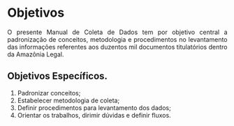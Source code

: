 # Objetivos

<div style="text-align: justify"> 
O presente Manual de Coleta de Dados tem por objetivo central a padronização de conceitos, metodologia e procedimentos no levantamento das informações referentes aos duzentos mil documentos titulatórios dentro da Amazônia Legal.

## Objetivos Específicos.

1. Padronizar conceitos;
2. Estabelecer metodologia de coleta;
3. Definir procedimentos para levantamento dos dados;
4. Orientar os trabalhos, dirimir dúvidas e definir fluxos.
